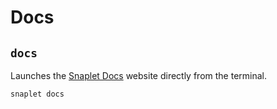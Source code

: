 # Docs

## `docs`

Launches the [Snaplet Docs](https://docs.snaplet.dev/) website directly from the terminal.

```bash >_&nbsp;terminal
snaplet docs
```